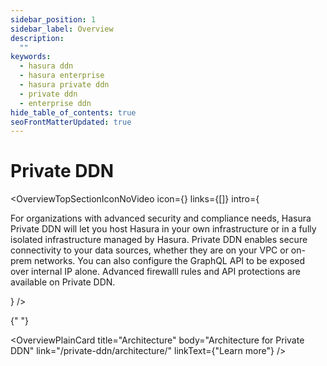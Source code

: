 ```yaml
---
sidebar_position: 1
sidebar_label: Overview
description:
  ""
keywords:
  - hasura ddn
  - hasura enterprise
  - hasura private ddn
  - private ddn
  - enterprise ddn
hide_table_of_contents: true
seoFrontMatterUpdated: true
---
```



# Private DDN

<OverviewTopSectionIconNoVideo
  icon={<Icon />}
  links={[]}
  intro={
    <div>
      <p>
        For organizations with advanced security and compliance needs, Hasura Private DDN 
        will let you host Hasura in your own infrastructure
        or in a fully isolated infrastructure managed by Hasura.
        Private DDN enables secure connectivity to your data sources, whether they are on 
        your VPC or on-prem networks. You can also configure the GraphQL API to be exposed
        over internal IP alone. Advanced firewalll rules and API protections are available
        on Private DDN.
      </p>
    </div>
  }
/>

<div className="overview-gallery card-wrapper">

{" "}

<OverviewPlainCard
  title="Architecture"
  body="Architecture for Private DDN"
  link="/private-ddn/architecture/"
  linkText={"Learn more"}
/>

</div>
